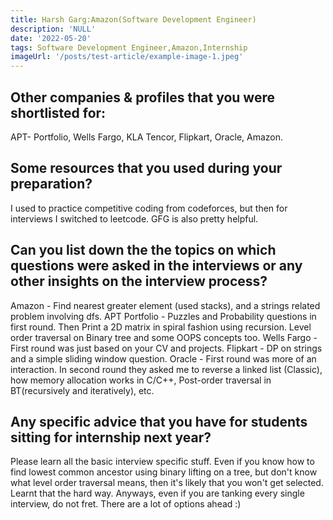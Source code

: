 ```yaml
---
title: Harsh Garg:Amazon(Software Development Engineer)
description: 'NULL' 
date: '2022-05-20'
tags: Software Development Engineer,Amazon,Internship
imageUrl: '/posts/test-article/example-image-1.jpeg'
---
```


## Other companies & profiles that you were shortlisted for:
APT- Portfolio, Wells Fargo, KLA Tencor, Flipkart, Oracle, Amazon.

## Some resources that you used during your preparation?
I used to practice competitive coding from codeforces, but then for interviews I switched to leetcode. GFG is also pretty helpful.

## Can you list down the the topics on which questions were asked in the interviews or any other insights on the interview process?
Amazon - Find nearest greater element (used stacks), and a strings related problem involving dfs. 
APT Portfolio -  Puzzles and Probability questions in first round. Then Print a 2D matrix in spiral fashion using recursion. Level order traversal on Binary tree and some OOPS concepts too.
Wells Fargo - First round was just based on your CV and projects.
Flipkart - DP on strings and a simple sliding window question.
Oracle - First round was more of an interaction. In second round they asked me to reverse a linked list (Classic), how memory allocation works in C/C++, Post-order traversal in BT(recursively and iteratively), etc.
## Any specific advice that you have for students sitting for internship next year?
Please learn all the basic interview specific stuff. Even if you know how to find lowest common ancestor using binary lifting on a tree, but don't know what level order traversal means, then it's likely that you won't get selected. Learnt that the hard way. Anyways, even if you are tanking every single interview, do not fret. There are a lot of options ahead :)

